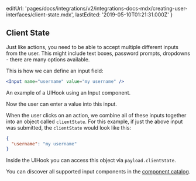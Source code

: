 
  editUrl:
    'pages/docs/integrations/v2/integrations-docs-mdx/creating-user-interfaces/client-state.mdx',
  lastEdited: '2019-05-10T01:21:31.000Z'
}

## Client State

Just like actions, you need to be able to accept multiple different inputs from the user. This might include text boxes, password prompts, dropdowns - there are many options available.

This is how we can define an input field:

```jsx
<Input name="username" value="my username" />
```

<Caption>An example of a UIHook using an Input component.</Caption>

Now the user can enter a value into this input.

When the user clicks on an action, we combine all of these inputs together into an object called `clientState`. For this example, if just the above input was submitted, the `clientState` would look like this:

```json
{
  "username": "my username"
}
```

Inside the UIHook you can access this object via `payload.clientState`.

You can discover all supported input components in the [component catalog](/docs/integrations#component-catalog).
